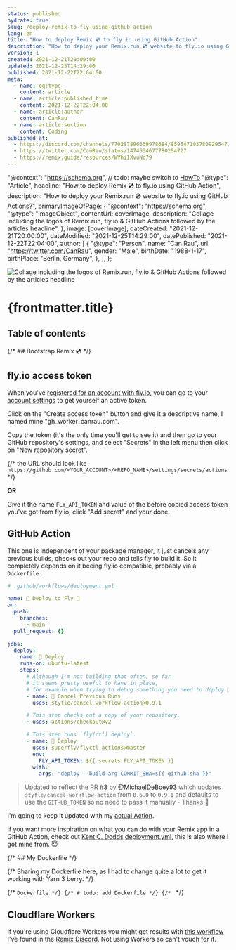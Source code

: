 ```yaml
---
status: published
hydrate: true
slug: /deploy-remix-to-fly-using-github-action
lang: en
title: "How to deploy Remix 💿 to fly.io using GitHub Action"
description: "How to deploy your Remix.run 💿 website to fly.io using GitHub Actions?"
version: 1
created: 2021-12-21T20:00:00
updated: 2021-12-25T14:29:00
published: 2021-12-22T22:04:00
meta:
  - name: og:type
    content: article
  - name: article:published_time
    content: 2021-12-22T22:04:00
  - name: article:author
    content: CanRau
  - name: article:section
    content: Coding
published_at:
  - https://discord.com/channels/770287896669978684/859547103780929547/924143211172212747
  - https://twitter.com/CanRau/status/1474534677780254727
  - https://remix.guide/resources/WYhiIXvuNc79
---
```



  "@context": "https://schema.org",
  // todo: maybe switch to [HowTo](https://developers.google.com/search/docs/advanced/structured-data/how-to)
  "@type": "Article",
  headline: "How to deploy Remix 💿 to fly.io using GitHub Action",
  description:
    "How to deploy your Remix.run 💿 website to fly.io using GitHub Actions?",
  primaryImageOfPage: {
    "@context": "https://schema.org",
    "@type": "ImageObject",
    contentUrl: coverImage,
    description:
      "Collage including the logos of Remix.run, fly.io & GitHub Actions followed by the articles headline",
  },
  image: [coverImage],
  dateCreated: "2021-12-21T20:00:00",
  dateModified: "2021-12-25T14:29:00",
  datePublished: "2021-12-22T22:04:00",
  author: [
    {
      "@type": "Person",
      name: "Can Rau",
      url: "https://twitter.com/CanRau",
      gender: "Male",
      birthDate: "1988-1-17",
      birthPlace: "Berlin, Germany",
    },
  ],
};


![Collage including the logos of Remix.run, fly.io & GitHub Actions followed by the articles headline](./cover_deploy-remix-flyio-gh-actions_s.png)

# {frontmatter.title}

## Table of contents

{/* ## Bootstrap Remix 💿 */}

## fly.io access token

When you've [registered for an account with fly.io](https://fly.io/app/sign-up), you can go to your [account settings](https://web.fly.io/user/personal_access_tokens) to get yourself an active token.

Click on the "Create access token" button and give it a descriptive name, I named mine "gh_worker_canrau.com".

Copy the token (it's the only time you'll get to see it) and then go to your GitHub repository's settings, and select "Secrets" in the left menu then click on "New repository secret".

{/* the URL should look like `https://github.com/<YOUR_ACCOUNT>/<REPO_NAME>/settings/secrets/actions` */}

**OR**

<UserUrl
  placeholder="user/repo"
  prefix="https://github.com/"
  suffix="/settings/secrets/actions/new"
/>

Give it the name `FLY_API_TOKEN` and value of the before copied access token you've got from fly.io, click "Add secret" and your done.

## GitHub Action

This one is independent of your package manager, it just cancels any previous builds, checks out your repo and tells fly to build it. So it completely depends on it beeing fly.io compatible, probably via a `Dockerfile`.

```yaml
# .github/workflows/deployment.yml

name: 🚀 Deploy to Fly 🚀
on:
  push:
    branches:
      - main
  pull_request: {}

jobs:
  deploy:
    name: 🚀 Deploy
    runs-on: ubuntu-latest
    steps:
      # Although I'm not building that often, so far
      # it seems pretty useful to have in place,
      # for example when trying to debug something you need to deploy 🧑‍🔧
      - name: 🛑 Cancel Previous Runs
        uses: styfle/cancel-workflow-action@0.9.1

      # This step checks out a copy of your repository.
      - uses: actions/checkout@v2

      # This step runs `fly(ctl) deploy`.
      - name: 🚀 Deploy
        uses: superfly/flyctl-actions@master
        env:
          FLY_API_TOKEN: ${{ secrets.FLY_API_TOKEN }}
        with:
          args: "deploy --build-arg COMMIT_SHA=${{ github.sha }}"
```

> Updated to reflect the PR [#3](https://github.com/CanRau/canrau.com/pull/3) by [@MichaelDeBoey93](https://twitter.com/MichaelDeBoey93) which updates `styfle/cancel-workflow-action` from `0.6.0` to `0.9.1` and defaults to use the `GITHUB_TOKEN` so no need to pass it manually - Thanks 🙏

I'm going to keep it updated with my [actual Action](https://github.com/CanRau/canrau.com/blob/main/.github/workflows/deployment.yml).

If you want more inspiration on what you can do with your Remix app in a GitHub Action, check out [Kent C. Dodds](https://twitter.com/kentcdodds) [deployment.yml](https://github.com/kentcdodds/kentcdodds.com/blob/main/.github/workflows/deployment.yml), this is also where I got mine from. 😇

{/* ## My Dockerfile */}

{/* Sharing my Dockerfile here, as I had to change quite a lot to get it working with Yarn 3 berry. */}

{/* ```Dockerfile */}
{/* # todo: add Dockerfile */}
{/* ``` */}

## Cloudflare Workers

If you're using Cloudflare Workers you might get results with [this workflow](https://github.com/edmundhung/remix-worker-template/blob/main/.github/workflows/deploy.yml) I've found in the [Remix Discord](https://discord.com/channels/770287896669978684/777863813981536280/920759269534597170). Not using Workers so can't vouch for it.
